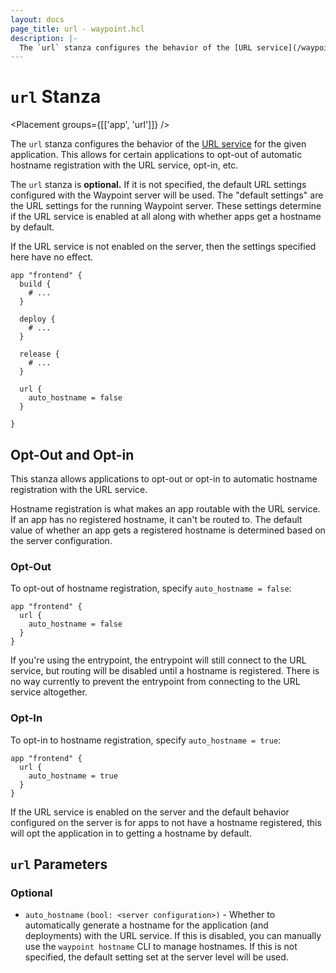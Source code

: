 ```yaml
---
layout: docs
page_title: url - waypoint.hcl
description: |-
  The `url` stanza configures the behavior of the [URL service](/waypoint/docs/url) for the given application. This allows for certain applications to opt-out of the URL service, opt-in, etc.
---
```


# `url` Stanza

<Placement groups={[['app', 'url']]} />

The `url` stanza configures the behavior of the [URL service](/waypoint/docs/url)
for the given application. This allows for certain applications to opt-out
of automatic hostname registration with the URL service, opt-in, etc.

The `url` stanza is **optional.** If it is not specified, the default
URL settings configured with the Waypoint server will be used. The "default
settings" are the URL settings for the running Waypoint server. These settings
determine if the URL service is enabled at all along with whether apps
get a hostname by default.

If the URL service is not enabled on the server, then the settings specified
here have no effect.

```hcl
app "frontend" {
  build {
    # ...
  }

  deploy {
    # ...
  }

  release {
    # ...
  }

  url {
    auto_hostname = false
  }

}
```

## Opt-Out and Opt-in

This stanza allows applications to opt-out or opt-in to automatic hostname
registration with the URL service.

Hostname registration is what makes an app routable with the URL service.
If an app has no registered hostname, it can't be routed to. The default value
of whether an app gets a registered hostname is determined based on the
server configuration.

### Opt-Out

To opt-out of hostname registration, specify `auto_hostname = false`:

```hcl
app "frontend" {
  url {
    auto_hostname = false
  }
}
```

If you're using the entrypoint, the entrypoint will still connect to the
URL service, but routing will be disabled until a hostname is registered.
There is no way currently to prevent the entrypoint from connecting to the
URL service altogether.

### Opt-In

To opt-in to hostname registration, specify `auto_hostname = true`:

```hcl
app "frontend" {
  url {
    auto_hostname = true
  }
}
```

If the URL service is enabled on the server and the default behavior
configured on the server is for apps to not have a hostname registered, this
will opt the application in to getting a hostname by default.

## `url` Parameters

### Optional

- `auto_hostname` `(bool: <server configuration>)` - Whether to automatically
  generate a hostname for the application (and deployments) with the URL service.
  If this is disabled, you can manually use the `waypoint hostname` CLI to manage
  hostnames. If this is not specified, the default setting set at the server level
  will be used.
